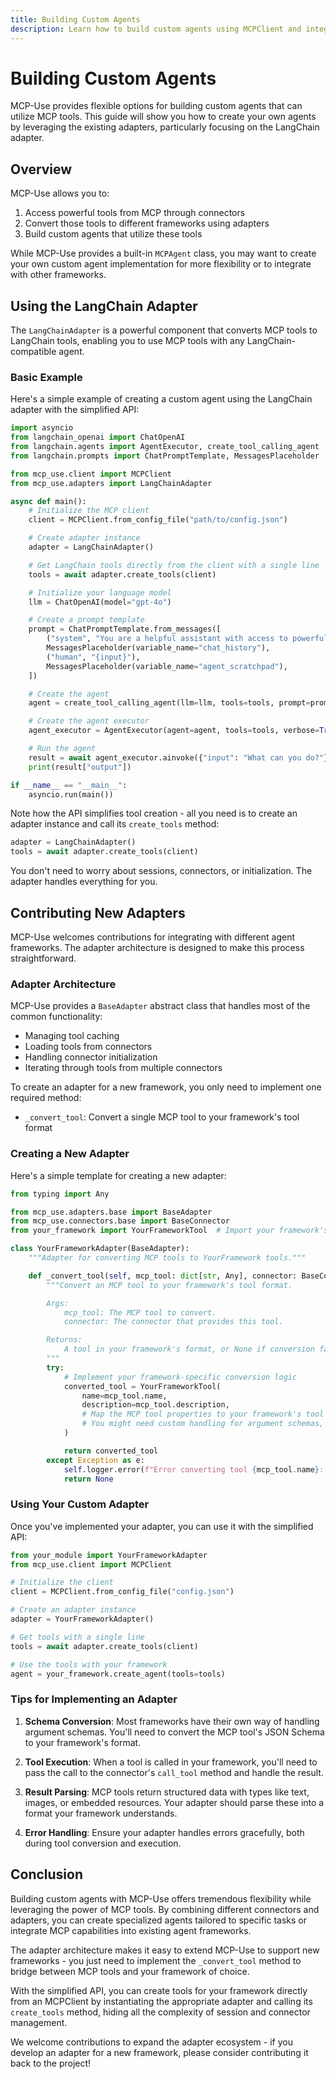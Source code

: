 ```yaml
---
title: Building Custom Agents
description: Learn how to build custom agents using MCPClient and integrate tools with different agent frameworks
---
```


# Building Custom Agents

MCP-Use provides flexible options for building custom agents that can utilize MCP tools. This guide will show you how to create your own agents by leveraging the existing adapters, particularly focusing on the LangChain adapter.

## Overview

MCP-Use allows you to:

1. Access powerful tools from MCP through connectors
2. Convert those tools to different frameworks using adapters
3. Build custom agents that utilize these tools

While MCP-Use provides a built-in `MCPAgent` class, you may want to create your own custom agent implementation for more flexibility or to integrate with other frameworks.

## Using the LangChain Adapter

The `LangChainAdapter` is a powerful component that converts MCP tools to LangChain tools, enabling you to use MCP tools with any LangChain-compatible agent.

### Basic Example

Here's a simple example of creating a custom agent using the LangChain adapter with the simplified API:

```python
import asyncio
from langchain_openai import ChatOpenAI
from langchain.agents import AgentExecutor, create_tool_calling_agent
from langchain.prompts import ChatPromptTemplate, MessagesPlaceholder

from mcp_use.client import MCPClient
from mcp_use.adapters import LangChainAdapter

async def main():
    # Initialize the MCP client
    client = MCPClient.from_config_file("path/to/config.json")

    # Create adapter instance
    adapter = LangChainAdapter()

    # Get LangChain tools directly from the client with a single line
    tools = await adapter.create_tools(client)

    # Initialize your language model
    llm = ChatOpenAI(model="gpt-4o")

    # Create a prompt template
    prompt = ChatPromptTemplate.from_messages([
        ("system", "You are a helpful assistant with access to powerful tools."),
        MessagesPlaceholder(variable_name="chat_history"),
        ("human", "{input}"),
        MessagesPlaceholder(variable_name="agent_scratchpad"),
    ])

    # Create the agent
    agent = create_tool_calling_agent(llm=llm, tools=tools, prompt=prompt)

    # Create the agent executor
    agent_executor = AgentExecutor(agent=agent, tools=tools, verbose=True)

    # Run the agent
    result = await agent_executor.ainvoke({"input": "What can you do?"})
    print(result["output"])

if __name__ == "__main__":
    asyncio.run(main())
```

Note how the API simplifies tool creation - all you need is to create an adapter instance and call its `create_tools` method:
```python
adapter = LangChainAdapter()
tools = await adapter.create_tools(client)
```

You don't need to worry about sessions, connectors, or initialization. The adapter handles everything for you.

## Contributing New Adapters

MCP-Use welcomes contributions for integrating with different agent frameworks. The adapter architecture is designed to make this process straightforward.

### Adapter Architecture

MCP-Use provides a `BaseAdapter` abstract class that handles most of the common functionality:
- Managing tool caching
- Loading tools from connectors
- Handling connector initialization
- Iterating through tools from multiple connectors

To create an adapter for a new framework, you only need to implement one required method:

- `_convert_tool`: Convert a single MCP tool to your framework's tool format

### Creating a New Adapter

Here's a simple template for creating a new adapter:

```python
from typing import Any

from mcp_use.adapters.base import BaseAdapter
from mcp_use.connectors.base import BaseConnector
from your_framework import YourFrameworkTool  # Import your framework's tool class

class YourFrameworkAdapter(BaseAdapter):
    """Adapter for converting MCP tools to YourFramework tools."""

    def _convert_tool(self, mcp_tool: dict[str, Any], connector: BaseConnector) -> YourFrameworkTool:
        """Convert an MCP tool to your framework's tool format.

        Args:
            mcp_tool: The MCP tool to convert.
            connector: The connector that provides this tool.

        Returns:
            A tool in your framework's format, or None if conversion failed.
        """
        try:
            # Implement your framework-specific conversion logic
            converted_tool = YourFrameworkTool(
                name=mcp_tool.name,
                description=mcp_tool.description,
                # Map the MCP tool properties to your framework's tool properties
                # You might need custom handling for argument schemas, function execution, etc.
            )

            return converted_tool
        except Exception as e:
            self.logger.error(f"Error converting tool {mcp_tool.name}: {e}")
            return None
```

### Using Your Custom Adapter

Once you've implemented your adapter, you can use it with the simplified API:

```python
from your_module import YourFrameworkAdapter
from mcp_use.client import MCPClient

# Initialize the client
client = MCPClient.from_config_file("config.json")

# Create an adapter instance
adapter = YourFrameworkAdapter()

# Get tools with a single line
tools = await adapter.create_tools(client)

# Use the tools with your framework
agent = your_framework.create_agent(tools=tools)
```

### Tips for Implementing an Adapter

1. **Schema Conversion**: Most frameworks have their own way of handling argument schemas. You'll need to convert the MCP tool's JSON Schema to your framework's format.

2. **Tool Execution**: When a tool is called in your framework, you'll need to pass the call to the connector's `call_tool` method and handle the result.

3. **Result Parsing**: MCP tools return structured data with types like text, images, or embedded resources. Your adapter should parse these into a format your framework understands.

4. **Error Handling**: Ensure your adapter handles errors gracefully, both during tool conversion and execution.


## Conclusion

Building custom agents with MCP-Use offers tremendous flexibility while leveraging the power of MCP tools. By combining different connectors and adapters, you can create specialized agents tailored to specific tasks or integrate MCP capabilities into existing agent frameworks.

The adapter architecture makes it easy to extend MCP-Use to support new frameworks - you just need to implement the `_convert_tool` method to bridge between MCP tools and your framework of choice.

With the simplified API, you can create tools for your framework directly from an MCPClient by instantiating the appropriate adapter and calling its `create_tools` method, hiding all the complexity of session and connector management.

We welcome contributions to expand the adapter ecosystem - if you develop an adapter for a new framework, please consider contributing it back to the project!
